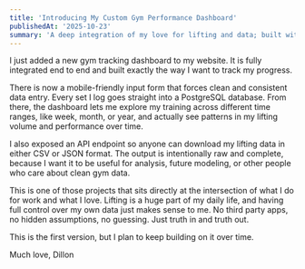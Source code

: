 ```yaml
---
title: 'Introducing My Custom Gym Performance Dashboard'
publishedAt: '2025-10-23'
summary: 'A deep integration of my love for lifting and data; built with a live dashboard, strict-form data entry, API access, and full analytics.'
---
```


I just added a new gym tracking dashboard to my website. It is fully integrated end to end and built exactly the way I want to track my progress.

There is now a mobile-friendly input form that forces clean and consistent data entry. Every set I log goes straight into a PostgreSQL database. From there, the dashboard lets me explore my training across different time ranges, like week, month, or year, and actually see patterns in my lifting volume and performance over time.

I also exposed an API endpoint so anyone can download my lifting data in either CSV or JSON format. The output is intentionally raw and complete, because I want it to be useful for analysis, future modeling, or other people who care about clean gym data.

This is one of those projects that sits directly at the intersection of what I do for work and what I love. Lifting is a huge part of my daily life, and having full control over my own data just makes sense to me. No third party apps, no hidden assumptions, no guessing. Just truth in and truth out.

This is the first version, but I plan to keep building on it over time.

Much love,
Dillon